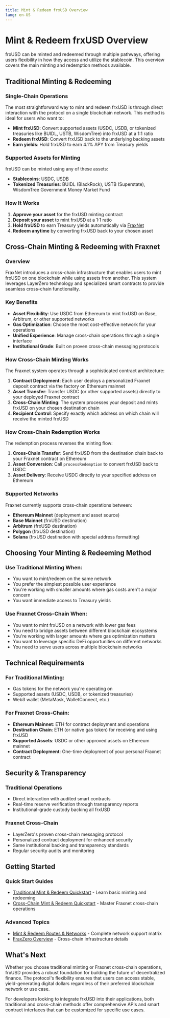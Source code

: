 ```yaml
---
title: Mint & Redeem frxUSD Overview
lang: en-US
---
```


# Mint & Redeem frxUSD Overview

frxUSD can be minted and redeemed through multiple pathways, offering users flexibility in how they access and utilize the stablecoin. This overview covers the main minting and redemption methods available.

## Traditional Minting & Redeeming

### Single-Chain Operations

The most straightforward way to mint and redeem frxUSD is through direct interaction with the protocol on a single blockchain network. This method is ideal for users who want to:

- **Mint frxUSD**: Convert supported assets (USDC, USDB, or tokenized treasuries like BUIDL, USTB, WisdomTree) into frxUSD at a 1:1 ratio
- **Redeem frxUSD**: Convert frxUSD back to the underlying backing assets
- **Earn yields**: Hold frxUSD to earn 4.1% APY from Treasury yields

### Supported Assets for Minting

frxUSD can be minted using any of these assets:

- **Stablecoins**: USDC, USDB
- **Tokenized Treasuries**: BUIDL (BlackRock), USTB (Superstate), WisdomTree Government Money Market Fund

### How It Works

1. **Approve your asset** for the frxUSD minting contract
2. **Deposit your asset** to mint frxUSD at a 1:1 ratio
3. **Hold frxUSD** to earn Treasury yields automatically via [FraxNet](https://net.frax.com)
4. **Redeem anytime** by converting frxUSD back to your chosen asset

## Cross-Chain Minting & Redeeming with Fraxnet

### Overview

FraxNet introduces a cross-chain infrastructure that enables users to mint frxUSD on one blockchain while using assets from another. This system leverages LayerZero technology and specialized smart contracts to provide seamless cross-chain functionality.

### Key Benefits

- **Asset Flexibility**: Use USDC from Ethereum to mint frxUSD on Base, Arbitrum, or other supported networks
- **Gas Optimization**: Choose the most cost-effective network for your operations
- **Unified Experience**: Manage cross-chain operations through a single interface
- **Institutional Grade**: Built on proven cross-chain messaging protocols

### How Cross-Chain Minting Works

The Fraxnet system operates through a sophisticated contract architecture:

1. **Contract Deployment**: Each user deploys a personalized Fraxnet deposit contract via the factory on Ethereum mainnet
2. **Asset Transfer**: Transfer USDC (or other supported assets) directly to your deployed Fraxnet contract
3. **Cross-Chain Minting**: The system processes your deposit and mints frxUSD on your chosen destination chain
4. **Recipient Control**: Specify exactly which address on which chain will receive the minted frxUSD

### How Cross-Chain Redemption Works

The redemption process reverses the minting flow:

1. **Cross-Chain Transfer**: Send frxUSD from the destination chain back to your Fraxnet contract on Ethereum
2. **Asset Conversion**: Call `processRedemption` to convert frxUSD back to USDC
3. **Asset Delivery**: Receive USDC directly to your specified address on Ethereum

### Supported Networks

Fraxnet currently supports cross-chain operations between:

- **Ethereum Mainnet** (deployment and asset source)
- **Base Mainnet** (frxUSD destination)
- **Arbitrum** (frxUSD destination)
- **Polygon** (frxUSD destination)
- **Solana** (frxUSD destination with special address formatting)

## Choosing Your Minting & Redeeming Method

### Use Traditional Minting When:

- You want to mint/redeem on the same network
- You prefer the simplest possible user experience
- You're working with smaller amounts where gas costs aren't a major concern
- You want immediate access to Treasury yields

### Use Fraxnet Cross-Chain When:

- You want to mint frxUSD on a network with lower gas fees
- You need to bridge assets between different blockchain ecosystems
- You're working with larger amounts where gas optimization matters
- You want to leverage specific DeFi opportunities on different networks
- You need to serve users across multiple blockchain networks

## Technical Requirements

### For Traditional Minting:

- Gas tokens for the network you're operating on
- Supported assets (USDC, USDB, or tokenized treasuries)
- Web3 wallet (MetaMask, WalletConnect, etc.)

### For Fraxnet Cross-Chain:

- **Ethereum Mainnet**: ETH for contract deployment and operations
- **Destination Chain**: ETH (or native gas token) for receiving and using frxUSD
- **Supported Assets**: USDC or other approved assets on Ethereum mainnet
- **Contract Deployment**: One-time deployment of your personal Fraxnet contract

## Security & Transparency

### Traditional Operations

- Direct interaction with audited smart contracts
- Real-time reserve verification through transparency reports
- Institutional-grade custody backing all frxUSD

### Fraxnet Cross-Chain

- LayerZero's proven cross-chain messaging protocol
- Personalized contract deployment for enhanced security
- Same institutional backing and transparency standards
- Regular security audits and monitoring

## Getting Started

### Quick Start Guides

- [Traditional Mint & Redeem Quickstart](/frxusd/mint-and-redeem-quickstarts/usdc) - Learn basic minting and redeeming
- [Cross-Chain Mint & Redeem Quickstart](/frxusd/cross-chain-mint-and-redeem-quickstart) - Master Fraxnet cross-chain operations

### Advanced Topics

- [Mint & Redeem Routes & Networks](/frxusd/mint-and-redeem-routes) - Complete network support matrix
- [FraxZero Overview](/frxusd/frax-zero) - Cross-chain infrastructure details

## What's Next

Whether you choose traditional minting or Fraxnet cross-chain operations, frxUSD provides a robust foundation for building the future of decentralized finance. The protocol's flexibility ensures that users can access stable, yield-generating digital dollars regardless of their preferred blockchain network or use case.

For developers looking to integrate frxUSD into their applications, both traditional and cross-chain methods offer comprehensive APIs and smart contract interfaces that can be customized for specific use cases.
